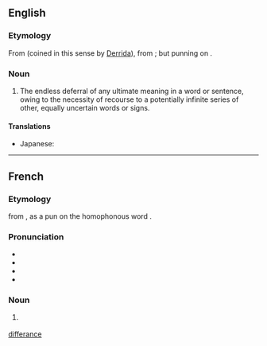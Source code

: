 {{see also|differance}}

==English==
{{wikipedia}}

===Etymology===
From {{bor|en|fr|différance|gloss=deferral}} (coined in this sense by [[w:Jacques Derrida|Derrida]]), from {{m|fr|différer|gloss=to postpone}}; but punning on {{m|fr|différence|gloss=difference}}.

===Noun===
{{en-noun|-}}

# {{lb|en|literary theory|linguistics}} The endless deferral of any ultimate meaning in a word or sentence, owing to the necessity of recourse to a potentially infinite series of other, equally uncertain words or signs.

====Translations====
{{trans-top|the endless deferral of any ultimate meaning in a word or sentence}}
* Japanese: {{t|ja|差延|tr=さえん, saen|sc=Jpan}}
{{trans-mid}}
{{trans-bottom}}

[[Category:English terms spelled with É|differance]]

----

==French==
{{wikipedia|lang=fr}}

===Etymology===
{{coin|fr|in=1959|Jacques Derrida|nobycat=1}}<!--year per source at fr.wikt--> from {{af|fr|différer|-ance}}, as a pun on the homophonous word {{m|fr|différence}}.

===Pronunciation===
* {{fr-IPA}}
* {{audio|fr|Fr-différence.ogg|audio}}
* {{audio|fr|LL-Q150 (fra)-LoquaxFR-différance.wav|Audio}}
* {{homophones|fr|différence}}

===Noun===
{{fr-noun|f}}

# {{lb|fr|literary theory|linguistics}} {{l|en|différance}}